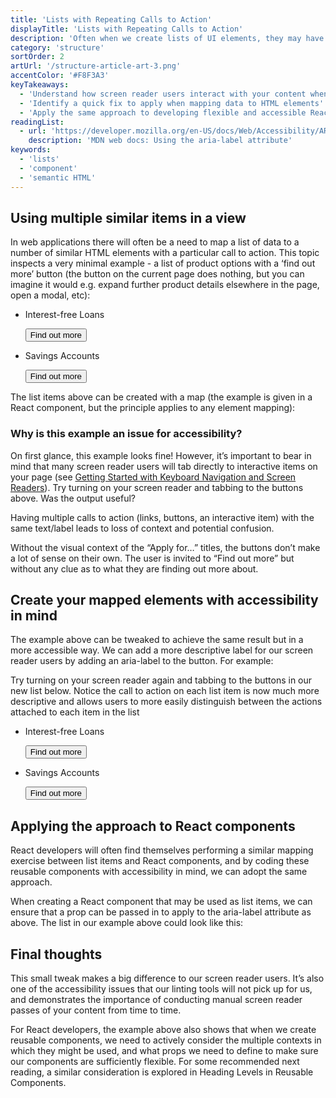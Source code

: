 ```yaml
---
title: 'Lists with Repeating Calls to Action'
displayTitle: 'Lists with Repeating Calls to Action'
description: 'Often when we create lists of UI elements, they may have similar or even identical text labels. This topic considers how screen reader users interact with this kind of content, and what we can do to improve their accessibility. It also explores how we can create flexible React components suitable for reuse in this way.'
category: 'structure'
sortOrder: 2
artUrl: '/structure-article-art-3.png'
accentColor: '#F8F3A3'
keyTakeaways:
  - 'Understand how screen reader users interact with your content when many similar actions are presented'
  - 'Identify a quick fix to apply when mapping data to HTML elements'
  - 'Apply the same approach to developing flexible and accessible React components'
readingList:
  - url: 'https://developer.mozilla.org/en-US/docs/Web/Accessibility/ARIA/ARIA_Techniques/Using_the_aria-label_attribute'
    description: 'MDN web docs: Using the aria-label attribute'
keywords:
  - 'lists'
  - 'component'
  - 'semantic HTML'
---
```


## Using multiple similar items in a view

In web applications there will often be a need to map a list of data to a number of similar HTML elements with a particular call to action. This topic inspects a very minimal example - a list of product options with a ‘find out more’ button (the button on the current page does nothing, but you can imagine it would e.g. expand further product details elsewhere in the page, open a modal, etc):

<ul
  style={{
    display: 'flex',
    justifyContent: 'center',
    listStyle: 'none',
    paddingLeft: '0',
  }}
>
  <li>
    <div style={{ border: '1px solid black', padding: '10px', margin: '5px', backgroundColor: 'white' }}>
      <p
        style={{ textAlign: 'center', fontWeight: 'bold', fontSize: '1.25rem' }}
      >
        Interest-free Loans
      </p>
      <button
        style={{
          padding: '8px',
          width: '175px',
          fontSize: '1.2rem',
          fontWeight: 'bold',
        }}
      >
        Find out more
      </button>
    </div>
  </li>
  <li>
    <div style={{ border: '1px solid black', padding: '10px', margin: '5px', backgroundColor: 'white' }}>
      <p
        style={{ textAlign: 'center', fontWeight: 'bold', fontSize: '1.25rem' }}
      >
        Savings Accounts
      </p>
      <button
        style={{
          padding: '8px',
          width: '175px',
          fontSize: '1.2rem',
          fontWeight: 'bold',
        }}
      >
        Find out more
      </button>
    </div>
  </li>
</ul>

The list items above can be created with a map (the example is given in a React component, but the principle applies to any element mapping):

<Gist url="https://gist.github.com/aitchiss/a3ccace981909819b63de6cabeceafd4" />

### Why is this example an issue for accessibility?

On first glance, this example looks fine! However, it’s important to bear in mind that many screen reader users will tab directly to interactive items on your page (see [Getting Started with Keyboard Navigation and Screen Readers](screen-reader-keyboard-navigation)). Try turning on your screen reader and tabbing to the buttons above. Was the output useful?

Having multiple calls to action (links, buttons, an interactive item) with the same text/label leads to loss of context and potential confusion.

Without the visual context of the “Apply for…” titles, the buttons don’t make a lot of sense on their own. The user is invited to “Find out more” but without any clue as to what they are finding out more about.

## Create your mapped elements with accessibility in mind

The example above can be tweaked to achieve the same result but in a more accessible way. We can add a more descriptive label for our screen reader users by adding an aria-label to the button. For example:

<Gist url="https://gist.github.com/aitchiss/7ba25430c902bb098ccc6e050dfd419b" />

Try turning on your screen reader again and tabbing to the buttons in our new list below. Notice the call to action on each list item is now much more descriptive and allows users to more easily distinguish between the actions attached to each item in the list

<ul
  style={{
    display: 'flex',
    justifyContent: 'center',
    listStyle: 'none',
    paddingLeft: '0',
  }}
>
  <li>
    <div style={{ border: '1px solid black', padding: '10px', margin: '5px', backgroundColor: 'white' }}>
      <p
        style={{ textAlign: 'center', fontWeight: 'bold', fontSize: '1.25rem' }}
      >
        Interest-free Loans
      </p>
      <button
        style={{
          padding: '8px',
          width: '175px',
          fontSize: '1.2rem',
          fontWeight: 'bold',
        }}
        aria-label="Find out more about Interest-free Loans"
      >
        Find out more
      </button>
    </div>
  </li>
  <li>
    <div style={{ border: '1px solid black', padding: '10px', margin: '5px', backgroundColor: 'white' }}>
      <p
        style={{ textAlign: 'center', fontWeight: 'bold', fontSize: '1.25rem' }}
      >
        Savings Accounts
      </p>
      <button
        style={{
          padding: '8px',
          width: '175px',
          fontSize: '1.2rem',
          fontWeight: 'bold',
        }}
        aria-label="Find out more about Savings Accounts"
      >
        Find out more
      </button>
    </div>
  </li>
</ul>

## Applying the approach to React components

React developers will often find themselves performing a similar mapping exercise between list items and React components, and by coding these reusable components with accessibility in mind, we can adopt the same approach.

When creating a React component that may be used as list items, we can ensure that a prop can be passed in to apply to the aria-label attribute as above. The list in our example above could look like this:

<Gist url="https://gist.github.com/aitchiss/3eac78405cdf5a6df54576d4b81dda8f" />

## Final thoughts

This small tweak makes a big difference to our screen reader users. It’s also one of the accessibility issues that our linting tools will not pick up for us, and demonstrates the importance of conducting manual screen reader passes of your content from time to time.

For React developers, the example above also shows that when we create reusable components, we need to actively consider the multiple contexts in which they might be used, and what props we need to define to make sure our components are sufficiently flexible. For some recommended next reading, a similar consideration is explored in Heading Levels in Reusable Components.
